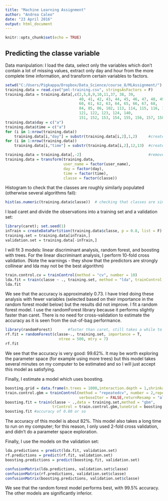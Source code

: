 ```yaml
---
title: "Machine Learning Assignment"
author: "Andrea Caleo"
date: "23 April 2016"
output: html_document
---
```


```r
knitr::opts_chunk$set(echo = TRUE)
```
## Predicting the classe variable

Data manipulation: I load the data, select only the variables which don't contain a lot of missing values, extract only day and hour from the more complete time information, and transform certain variables to factors.
```r
setwd("C:/Users/Pigkappa/Dropbox/Data_Science/course_8/MLAssignment/")
training.data = read.csv("pml-training.csv", stringsAsFactors = F)
training.data = training.data[,c(2,5,8,9,10,11,37, 38, 39, 
                                 40, 41, 42, 43, 44, 45, 46, 47, 48, 49, 
                                 60, 61, 62, 63, 64, 65, 66, 67, 68, 
                                 84, 85, 86, 102, 113, 114, 115, 116, 117, 118, 119, 120,
                                 121, 122, 123, 124, 140, 
                                 151, 152, 153, 154, 155, 156, 157, 158, 159, 160)]
training.data$day = c("a")
training.data$time = c("a")
for (i in 1:nrow(training.data))
    training.data[i,"day"] = substr(training.data[i,2],1,2)     #creates factor "day" column
for (i in 1:nrow(training.data))
    training.data[i,"time"] = substr(training.data[i,2],12,13)  #creates factor "time" column

training.data = training.data[,-2]                              #removes timestamp
training.data = transform(training.data, 
                          user_name = factor(user_name),
                          day = factor(day),
                          time = factor(time),
                          classe = factor(classe))
```
Histogram to check that the classes are roughly similarly populated (otherwise several algorithms fail):
```r
hist(as.numeric(training.data$classe))  # checking that classes are similarly populated
```

I load caret and divide the observations into a training set and a validation set:
```r
library(caret); set.seed(1)
inTrain = createDataPartition(training.data$classe, p = 0.8, list = F)
training.set = training.data[inTrain,]
validation.set = training.data[-inTrain,]
```
I will fit 3 models: linear discriminant analysis, random forest, and boosting with trees. For the linear discriminant analysis, I perform 10-fold cross validation. (Note the warnings - they show that the predictors are strongly collinear and lda may not be the best algorithm)

```r
train.control.cv = trainControl(method = "cv", number = 10)
lda.fit = train(classe ~ ., training.set, method = "lda", trainControl = train.control.cv)
lda.fit
```
We see that the accuracy is approximately 0.73. I have tried doing these analysis with fewer variables (selected based on their importance in the random forest model below) but the results did not improve.
I fit a random forest model. I use the randomForest library because it performs slightly faster than caret. There is no need for cross-validation to estimate the accuracy as it is seen from the out-of-bag performance.
```r
library(randomForest)       #faster than caret, still takes a while to run
rf.fit = randomForest(classe~., training.set, importance = T,
                        ntree = 500, mtry = 7)
rf.fit
```
We see that the accuracy is very good: 99.62%. It may be worth exploring the parameter space (for example using more trees) but this model takes several minutes on my computer to be estimated and so I will just accept this model as satisfying.

Finally, I estimate a model which uses boosting. 

```r
boosting.grid = data.frame(n.trees = 1000,interaction.depth = 1,shrinkage = 0.01, n.minobsinnode = 10)
train.control.gbm = trainControl(method = "repeatedcv", number = 2,repeats = 1, 
                                 verboseIter = FALSE,returnResamp = "all")
boosting.fit = train(classe ~ .,data = training.set,method = "gbm",
                     trControl = train.control.gbm,tuneGrid = boosting.grid, verbose = F)
boosting.fit #accuracy of 0.80 or so
```
The accuracy of this model is about 82%. This model also takes a long time to run on my computer; for this reason, I only used 2-fold cross validation, and didn't do a parameter space exploration.

Finally, I use the models on the validation set:
```r
lda.predictions = predict(lda.fit, validation.set)
rf.predictions = predict(rf.fit, validation.set)
boosting.predictions = predict(boosting.fit, validation.set)

confusionMatrix(lda.predictions, validation.set$classe)
confusionMatrix(rf.predictions, validation.set$classe)
confusionMatrix(boosting.predictions, validation.set$classe)
```
We see that the random forest model performs best, with 99.5% accuracy. The other models are significantly inferior.